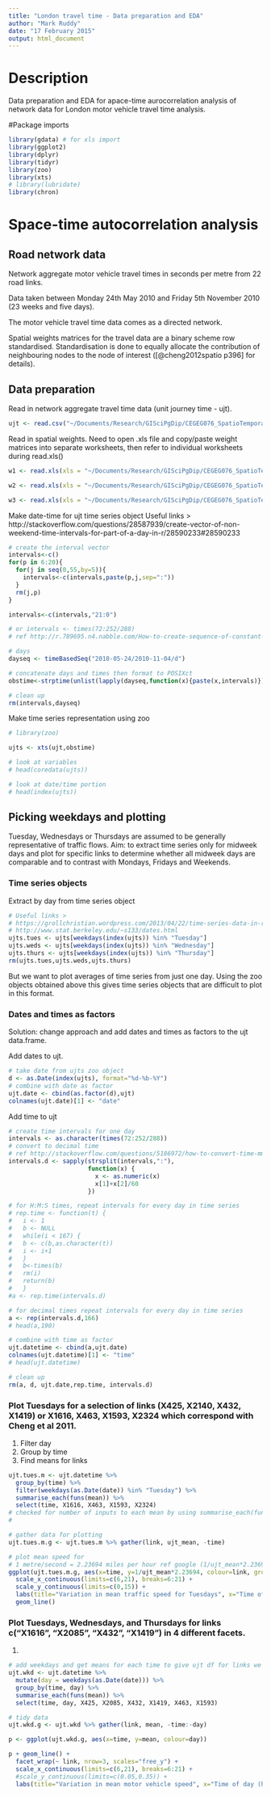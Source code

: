 ```yaml
---
title: "London travel time - Data preparation and EDA"
author: "Mark Ruddy"
date: "17 February 2015"
output: html_document
---
```


# Description

Data preparation and EDA for apace-time aurocorrelation analysis of network data for London motor vehicle travel time analysis.

#Package imports
```r
library(gdata) # for xls import
library(ggplot2)
library(dplyr)
library(tidyr)
library(zoo)
library(xts)
# library(lubridate)
library(chron)
```


# Space-time autocorrelation analysis

## Road network data

Network aggregate motor vehicle travel times in seconds per metre from 22 road links.

Data taken between Monday 24th May 2010 and Friday 5th November 2010 (23 weeks and five days).

The motor vehicle travel time data comes as a directed network.

Spatial weights matrices for the travel data are a binary scheme row standardised. Standardisation is done to equally allocate the contribution of neighbouring nodes to the node of interest ([@cheng2012spatio p396] for details).

## Data preparation

Read in network aggregate travel time data (unit journey time - ujt). 
```r
ujt <- read.csv("~/Documents/Research/GISciPgDip/CEGEG076_SpatioTemporal/Coursework/ujt.csv")
```

Read in spatial weights. Need to open .xls file and copy/paste weight matrices into separate worksheets, then refer to individual worksheets during read.xls()
```r
w1 <- read.xls(xls = "~/Documents/Research/GISciPgDip/CEGEG076_SpatioTemporal/Coursework/Weight_Matrices.xls", sheet="w1",header =T)

w2 <- read.xls(xls = "~/Documents/Research/GISciPgDip/CEGEG076_SpatioTemporal/Coursework/Weight_Matrices.xls", sheet="w2",header =T)

w3 <- read.xls(xls = "~/Documents/Research/GISciPgDip/CEGEG076_SpatioTemporal/Coursework/Weight_Matrices.xls", sheet="w3",header =T)
```


Make date-time for ujt time series object
Useful links > http://stackoverflow.com/questions/28587939/create-vector-of-non-weekend-time-intervals-for-part-of-a-day-in-r/28590233#28590233
```r
# create the interval vector
intervals<-c()
for(p in 6:20){
  for(j in seq(0,55,by=5)){
    intervals<-c(intervals,paste(p,j,sep=":"))
  }
  rm(j,p)
}

intervals<-c(intervals,"21:0")

# or intervals <- times(72:252/288)
# ref http://r.789695.n4.nabble.com/How-to-create-sequence-of-constant-time-interval-td881499.html

# days
dayseq <- timeBasedSeq("2010-05-24/2010-11-04/d")

# concatenate days and times then format to POSIXct
obstime<-strptime(unlist(lapply(dayseq,function(x){paste(x,intervals)})),format="%Y-%m-%d %H:%M", tz="GMT")

# clean up
rm(intervals,dayseq)
```

Make time series representation using zoo
```r
# library(zoo)

ujts <- xts(ujt,obstime)

# look at variables
# head(coredata(ujts))

# look at date/time portion 
# head(index(ujts))
```

## Picking weekdays and plotting
Tuesday, Wednesdays or Thursdays are assumed to be generally representative of traffic flows. 
Aim: to extract time series only for midweek days and plot for specific links to determine whether all midweek days are comparable and to contrast with Mondays, Fridays and Weekends.

### Time series objects
Extract by day from time series object
```r
# Useful links >
# https://grollchristian.wordpress.com/2013/04/22/time-series-data-in-r 
# http://www.stat.berkeley.edu/~s133/dates.html
ujts.tues <- ujts[weekdays(index(ujts)) %in% "Tuesday"]
ujts.weds <- ujts[weekdays(index(ujts)) %in% "Wednesday"]
ujts.thurs <- ujts[weekdays(index(ujts)) %in% "Thursday"]
rm(ujts.tues,ujts.weds,ujts.thurs)
```
But we want to plot averages of time series from just one day. Using the zoo objects obtained above this gives time series objects that are difficult to plot in this format.

### Dates and times as factors
Solution: change approach and add dates and times as factors to the ujt data.frame.

Add dates to ujt.
```r
# take date from ujts zoo object
d <- as.Date(index(ujts), format="%d-%b-%Y")
# combine with date as factor
ujt.date <- cbind(as.factor(d),ujt)
colnames(ujt.date)[1] <- "date"
```

Add time to ujt
```r
# create time intervals for one day
intervals <- as.character(times(72:252/288))
# convert to decimal time
# ref http://stackoverflow.com/questions/5186972/how-to-convert-time-mmss-to-decimal-form-in-r
intervals.d <- sapply(strsplit(intervals,":"),
                      function(x) {
                        x <- as.numeric(x)
                        x[1]+x[2]/60
                      })

# for H:M:S times, repeat intervals for every day in time series
# rep.time <- function(t) {
#   i <- 1
#   b <- NULL
#   while(i < 167) {
#   b <- c(b,as.character(t))
#   i <- i+1
#   }
#   b<-times(b)
#   rm(i)
#   return(b)
#   }
#a <- rep.time(intervals.d)

# for decimal times repeat intervals for every day in time series
a <- rep(intervals.d,166)
# head(a,190)

# combine with time as factor
ujt.datetime <- cbind(a,ujt.date)
colnames(ujt.datetime)[1] <- "time"
# head(ujt.datetime)

# clean up
rm(a, d, ujt.date,rep.time, intervals.d)
```

### Plot Tuesdays for a selection of links (X425, X2140, X432, X1419) or X1616, X463, X1593, X2324 which correspond with Cheng et al 2011.
1. Filter day
2. Group by time
3. Find means for links
```r
ujt.tues.m <- ujt.datetime %>%
  group_by(time) %>%
  filter(weekdays(as.Date(date)) %in% "Tuesday") %>%
  summarise_each(funs(mean)) %>%
  select(time, X1616, X463, X1593, X2324)
# checked for number of inputs to each mean by using summarise_each(func(mean,n())
# 

# gather data for plotting
ujt.tues.m.g <- ujt.tues.m %>% gather(link, ujt_mean, -time)

# plot mean speed for 
# 1 metre/second = 2.23694 miles per hour ref google (1/ujt_mean*2.23694)
ggplot(ujt.tues.m.g, aes(x=time, y=1/ujt_mean*2.23694, colour=link, group=link)) + 
  scale_x_continuous(limits=c(6,21), breaks=6:21) +
  scale_y_continuous(limits=c(0,15)) +
  labs(title="Variation in mean traffic speed for Tuesdays", x="Time of day (hour)", y="Mean journey speed (miles/hour)") +
  geom_line()
```

### Plot Tuesdays, Wednesdays, and Thursdays for links c("X1616", "X2085", "X432", "X1419") in 4 different facets.
1. 
```r
# add weekdays and get means for each time to give ujt df for links we're interested in
ujt.wkd <- ujt.datetime %>%
  mutate(day = weekdays(as.Date(date))) %>%
  group_by(time, day) %>%
  summarise_each(funs(mean)) %>%
  select(time, day, X425, X2085, X432, X1419, X463, X1593)

# tidy data
ujt.wkd.g <- ujt.wkd %>% gather(link, mean, -time:-day)

p <- ggplot(ujt.wkd.g, aes(x=time, y=mean, colour=day))

p + geom_line() + 
  facet_wrap(~ link, nrow=3, scales="free_y") +
  scale_x_continuous(limits=c(6,21), breaks=6:21) +
  #scale_y_continuous(limits=c(0.05,0.35)) +
  labs(title="Variation in mean motor vehicle speed", x="Time of day (hour)", y="Mean journey time (seconds/metre)")

```















